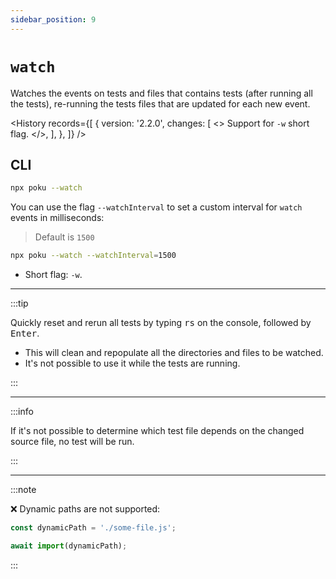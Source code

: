 ```yaml
---
sidebar_position: 9
---
```



# `watch`

Watches the events on tests and files that contains tests (after running all the tests), re-running the tests files that are updated for each new event.

<History
  records={[
    {
      version: '2.2.0',
      changes: [
        <>
          Support for <code>-w</code> short flag.
        </>,
      ],
    },
  ]}
/>

## CLI

```bash
npx poku --watch
```

You can use the flag `--watchInterval` to set a custom interval for `watch` events in milliseconds:

> Default is `1500`

```bash
npx poku --watch --watchInterval=1500
```

- Short flag: `-w`.

<hr />

:::tip

Quickly reset and rerun all tests by typing <kbd>rs</kbd> on the console, followed by <kbd>Enter</kbd>.

- This will clean and repopulate all the directories and files to be watched.
- It's not possible to use it while the tests are running.

:::

<hr />

:::info

If it's not possible to determine which test file depends on the changed source file, no test will be run.

:::

<hr />

:::note

❌ Dynamic paths are not supported:

```ts
const dynamicPath = './some-file.js';

await import(dynamicPath);
```

:::
